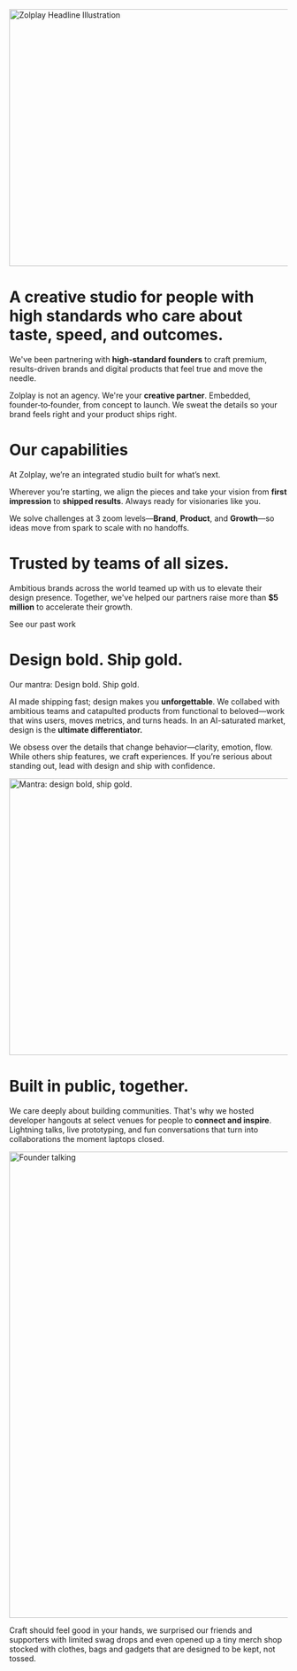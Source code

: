 <Image src="https://cdn.zolplay.com/zolplay-headline-illustration.png" width="1024" height="464" alt='Zolplay Headline Illustration' priority className="dark:invert-90" />

# A <Gradient>creative studio</Gradient> for people with high standards who care about <Gradient>taste, speed, and outcomes</Gradient>.

We've been partnering with <b>high-standard founders</b> to craft <Red>premium, results-driven</Red> brands and digital products that feel true and move the needle.

Zolplay is not an agency. We're your **creative partner**. Embedded, founder‑to‑founder, from concept to launch. We sweat the details so your brand feels right and your product ships right.

<BackgroundVideo src="https://cdn.zolplay.com/vids/banner-art.mp4" aspectRatio="3/1" className="mb-6" />

# Our capabilities

At Zolplay, we’re an integrated studio built for what’s next.

Wherever you’re starting, we align the pieces and take your vision from **first impression** to **shipped results**. Always ready for visionaries like you.

We solve challenges at 3 zoom levels—**Brand**, **Product**, and **Growth**—so ideas move from spark to scale with no handoffs.

<Capabilities />

# Trusted by teams of all sizes.

Ambitious brands across the world teamed up with us to elevate their design presence. Together, we've helped our partners raise more than **$5 million** to accelerate their growth.

<PartnerLogoWall />

<CTAButton href="/work">See our past work</CTAButton>

<BackgroundVideo src="https://cdn.zolplay.com/vids/partner-logos.mp4" aspectRatio="16/9" className="my-6" />

# Design bold. Ship gold.

Our mantra: <Gradient>Design bold. Ship gold.</Gradient>

AI made shipping fast; design makes you **unforgettable**. We collabed with ambitious teams and catapulted products from functional to beloved—work that wins users, moves metrics, and turns heads. In an AI-saturated market, design is the **ultimate differentiator.**

We obsess over the details that change behavior—clarity, emotion, flow. While others ship features, we craft experiences. If you’re serious about standing out, lead with design and ship with confidence.

<Image src="https://cdn.zolplay.com/pics/mantra.webp" alt='Mantra: design bold, ship gold.' width="1500" height="500" />

# Built in public, together.
We care deeply about building communities. That's why we hosted developer hangouts at select venues for people to **connect and inspire**. Lightning talks, live prototyping, and fun conversations that turn into collaborations the moment laptops closed.

<Image src="https://cdn.zolplay.com/pics/founder-talking.webp" alt='Founder talking' width="1500" height="842" />

<Gradient>Craft should feel good in your hands</Gradient>, we surprised our friends and supporters with limited swag drops and even opened up a tiny merch shop stocked with clothes, bags and gadgets that are designed to be kept, not tossed.

<BackgroundVideo src="https://cdn.zolplay.com/vids/hangouts-reel.mp4" aspectRatio="4/3" />

<BackgroundVideo src="https://cdn.zolplay.com/vids/swag-shop-reel.mp4" aspectRatio="16/9" />
